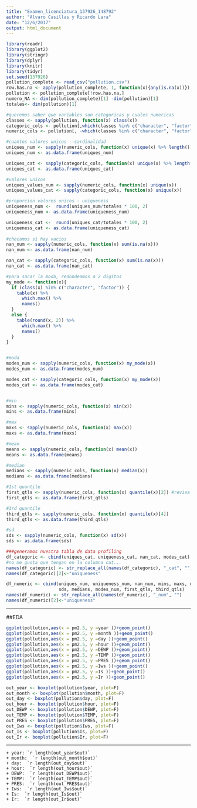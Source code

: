 ```yaml
---
title: "Examen_licenciatura_137926_148792"
author: "Alvaro Casillas y Ricardo Lara"
date: "12/6/2017"
output: html_document
---
```


```r
library(readr)
library(ggplot2)
library(stringr)
library(dplyr)
library(knitr)
library(tidyr) 
set.seed(137926)
pollution_complete <- read_csv("pollution.csv")
row.has.na <- apply(pollution_complete, 1, function(x){any(is.na(x))})
pollution <- pollution_complete[!row.has.na,]
numero_NA <- dim(pollution_complete)[1] -dim(pollution)[1]
totales<- dim(pollution)[1]

#queremos saber que variables son categoricas y cuales numericas
classes <- sapply(pollution, function(x) class(x))
categoric_cols <- pollution[,which(classes %in% c("character", "factor"))]
numeric_cols <- pollution[, -which(classes %in% c("character", "factor"))]

#cuantos valores unicos --cardinalidad
uniques_num <- sapply(numeric_cols, function(x) unique(x) %>% length())
uniques_num <- as.data.frame(uniques_num)

uniques_cat <- sapply(categoric_cols, function(x) unique(x) %>% length())
uniques_cat <- as.data.frame(uniques_cat)

#valores unicos
uniques_values_num <- sapply(numeric_cols, function(x) unique(x))
uniques_values_cat <- sapply(categoric_cols, function(x) unique(x))

#proporcion valores unicos - uniqueness
uniqueness_num <-  round(uniques_num/totales * 100, 2)
uniqueness_num <- as.data.frame(uniqueness_num)

uniqueness_cat <-  round(uniques_cat/totales * 100, 2)
uniqueness_cat <- as.data.frame(uniqueness_cat)
                                
#checamos si hay vacios 
nan_num <- sapply(numeric_cols, function(x) sum(is.na(x)))
nan_num <- as.data.frame(nan_num)

nan_cat <- sapply(categoric_cols, function(x) sum(is.na(x)))
nan_cat <- as.data.frame(nan_cat)

#para sacar la moda, redondeamos a 2 digitos
my_mode <- function(x){
  if (class(x) %in% c("character", "factor")) {
    table(x) %>%
      which.max() %>%
      names()
  }
  else {
    table(round(x, 2)) %>%
      which.max() %>%
      names()
  }
}


#moda
modes_num <- sapply(numeric_cols, function(x) my_mode(x))
modes_num <- as.data.frame(modes_num)

modes_cat <- sapply(categoric_cols, function(x) my_mode(x))
modes_cat <- as.data.frame(modes_cat)


#min 
mins <- sapply(numeric_cols, function(x) min(x))
mins <- as.data.frame(mins)

#max
maxs <- sapply(numeric_cols, function(x) max(x))
maxs <- as.data.frame(maxs)

#mean
means <- sapply(numeric_cols, function(x) mean(x))
means <- as.data.frame(means)

#median
medians <- sapply(numeric_cols, function(x) median(x))
medians <- as.data.frame(medians)

#1st quantile
first_qtls <- sapply(numeric_cols, function(x) quantile(x)[2]) #revisa la funcion quantile!
first_qtls <- as.data.frame(first_qtls)

#3rd quantile
third_qtls <- sapply(numeric_cols, function(x) quantile(x)[4]) 
third_qtls <- as.data.frame(third_qtls)

#sd
sds <- sapply(numeric_cols, function(x) sd(x))
sds <- as.data.frame(sds)

###generamos nuestra tabla de data profiling
df_categoric <- cbind(uniques_cat, uniqueness_cat, nan_cat, modes_cat)
#no me gusta que tengan en la columna cat... 
names(df_categoric) <- str_replace_all(names(df_categoric), "_cat", "")
names(df_categoric)[2]<-"uniqueness"

df_numeric <- cbind(uniques_num, uniqueness_num, nan_num, mins, maxs, means,
                    sds, medians, modes_num, first_qtls, third_qtls) 
names(df_numeric) <- str_replace_all(names(df_numeric), "_num", "")
names(df_numeric)[2]<-"uniqueness"
```

***

##EDA

```r
ggplot(pollution,aes(x = pm2.5, y =year ))+geom_point()
ggplot(pollution,aes(x = pm2.5, y =month ))+geom_point()
ggplot(pollution,aes(x = pm2.5, y =day ))+geom_point()
ggplot(pollution,aes(x = pm2.5, y =hour ))+geom_point()
ggplot(pollution,aes(x = pm2.5, y =DEWP ))+geom_point()
ggplot(pollution,aes(x = pm2.5, y =TEMP ))+geom_point()
ggplot(pollution,aes(x = pm2.5, y =PRES ))+geom_point()
ggplot(pollution,aes(x = pm2.5, y =Iws ))+geom_point()
ggplot(pollution,aes(x = pm2.5, y =Is ))+geom_point()
ggplot(pollution,aes(x = pm2.5, y =Ir ))+geom_point()
```


```r
out_year <- boxplot(pollution$year, plot=F)
out_month <- boxplot(pollution$month, plot=F)
out_day <- boxplot(pollution$day, plot=F)
out_hour <- boxplot(pollution$hour, plot=F)
out_DEWP <- boxplot(pollution$DEWP, plot=F)
out_TEMP <- boxplot(pollution$TEMP, plot=F)
out_PRES <- boxplot(pollution$PRES, plot=F)
out_Iws <- boxplot(pollution$Iws, plot=F)
out_Is <- boxplot(pollution$Is, plot=F)
out_Ir <- boxplot(pollution$Ir, plot=F)
```

***
    + year: `r length(out_year$out)`
    + month:  `r length(out_month$out)`
    + day:  `r length(out_day$out)`
    + hour:  `r length(out_hour$out)`
    + DEWP:  `r length(out_DEWP$out)`
    + TEMP:  `r length(out_TEMP$out)`
    + PRES:  `r length(out_PRES$out)`
    + Iws:  `r length(out_Iws$out)`
    + Is:  `r length(out_Is$out)`
    + Ir:  `r length(out_Ir$out)`

